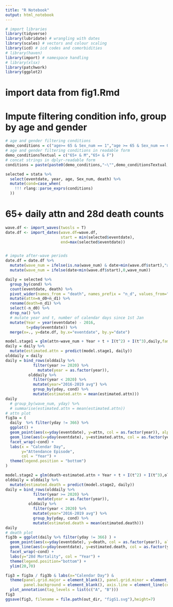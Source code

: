 ```yaml
---
title: "R Notebook"
output: html_notebook
---
```


```r
# import libraries
library(tidyverse)
library(lubridate) # wrangling with dates
library(scales) # vectors and colour scaling
library(icd) # icd codes and comorbidities
# library(haven)
library(import) # namespace handling
# library(xlsx)
library(patchwork)
library(ggplot2)
```

# import data from fig1.Rmd

# Impute filtering condition info, group by age and gender

```r
# age and gender filtering conditions
demo_conditions = c("age>= 65 & Sex_num == 1","age >= 65 & Sex_num == 0")
# age and gender filtering conditions in readable form
demo_conditionsTextual = c("65+ & M","65+ & F")
# concat strings in dplyr-readable form
conditions = paste(paste0(demo_conditions,"~\"",demo_conditionsTextual,"\";"),collapse ='')

selected = stata %>%
  select(eventdate, year, age, Sex_num, death) %>%
  mutate(cond=case_when(
    !!! rlang::parse_exprs(conditions)
  ))
```

# 65+ daily attn and 28d death counts 

```r



wave.df <- import_waves(twosls = T)
date.df <- import_dates(wave.df=wave.df, 
                        start = min(selected$eventdate), 
                        end=max(selected$eventdate))


# impute after-wave periods
date.df = date.df %>%
  mutate(wave_num = ifelse(is.na(wave_num) & date>min(wave.df$start),"after-wave",wave_num))%>%
  mutate(wave_num = ifelse(date<min(wave.df$start),0,wave_num))

daily = selected %>% 
  group_by(cond) %>% 
  count(eventdate, death) %>%
  pivot_wider(names_from = "death", names_prefix = "n_d", values_from="n") %>%
  mutate(attn=n_d0+n_d1) %>%
  rename(death=n_d1) %>%
  select(-n_d0) %>%
  drop_na() %>%
  # mutate year and t, number of calendar days since 1st Jan
  mutate(Year = year(eventdate) - 2016,
         t=yday(eventdate)) %>% 
  merge(x=., y=date.df, by.x="eventdate", by.y="date")

model.stage1 = glm(attn~wave_num + Year + t + I(t^2) + I(t^3),daily,family="gaussian")
daily = daily %>%
  mutate(estimated.attn = predict(model.stage1, daily))
olddaily = daily
daily = bind_rows(olddaily %>%
            filter(year >= 2020) %>%
              mutate(year = as.factor(year)),
          olddaily %>%
            filter(year < 2020) %>%
            mutate(year="2016-2019 avg") %>%
            group_by(yday, cond) %>%
            mutate(estimated.attn = mean(estimated.attn)))
daily
  # group_by(wave_num, yday) %>%
  # summarise(estimated.attn = mean(estimated.attn))
# attn plot
fig3a = (
  daily  %>% filter(yday != 366) %>%
  ggplot() +
  geom_point(aes(x=yday(eventdate), y=attn, col = as.factor(year)), alpha=.1) +
  geom_line(aes(x=yday(eventdate), y=estimated.attn, col = as.factor(year))) +
  facet_wrap(~cond) +
  labs(x = "Calendar Day",
       y="Attendance Episode",
       col = "Year") +
  theme(legend.position = "bottom")
)

model.stage2 = glm(death~estimated.attn + Year + t + I(t^2) + I(t^3),olddaily,family="gaussian")
olddaily = olddaily %>%
  mutate(estimated.death = predict(model.stage2, daily))
daily = bind_rows(olddaily %>%
            filter(year >= 2020) %>%
              mutate(year = as.factor(year)),
          olddaily %>%
            filter(year < 2020) %>%
            mutate(year="2016-2019 avg") %>%
            group_by(yday, cond) %>%
            mutate(estimated.death = mean(estimated.death)))
daily
# death plot
fig3b = ggplot(daily %>% filter(yday != 366) ) +
  geom_point(aes(x=yday(eventdate), y=death, col = as.factor(year)), alpha=.1) +
  geom_line(aes(x=yday(eventdate), y=estimated.death, col = as.factor(year))) +
  facet_wrap(~cond) +
  labs(y="28d Mortality", col = "Year") +
  theme(legend.position="bottom") +
  ylim(20,70)

fig3 = fig3a / fig3b & labs(x="Calendar Day") &
  theme(panel.grid.major = element_blank(), panel.grid.minor = element_blank(),
        panel.background = element_blank(), axis.line = element_line(colour = "black")) &
  plot_annotation(tag_levels = list(c("A", "B")))
fig3
ggsave(fig3, filename = file.path(out_dir, "figS1.svg"),height=7)
```


